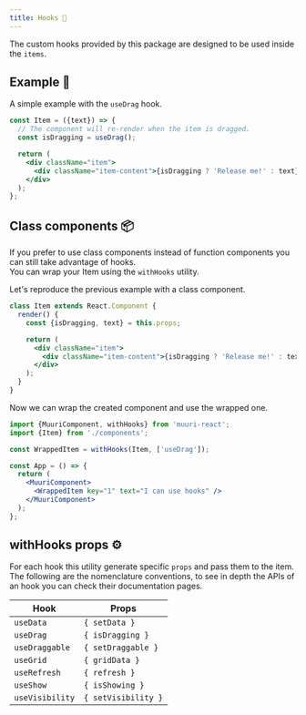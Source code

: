 ```yaml
---
title: Hooks 🔌
---
```


The custom hooks provided by this package are designed to be used inside the `items`.

## Example 📖

A simple example with the `useDrag` hook.

```jsx
const Item = ({text}) => {
  // The component will re-render when the item is dragged.
  const isDragging = useDrag();

  return (
    <div className="item">
      <div className="item-content">{isDragging ? 'Release me!' : text}</div>
    </div>
  );
};
```

## Class components 📦

If you prefer to use class components instead of function components you can still take advantage of hooks. <br/>
You can wrap your Item using the `withHooks` utility.

Let's reproduce the previous example with a class component.

```jsx
class Item extends React.Component {
  render() {
    const {isDragging, text} = this.props;

    return (
      <div className="item">
        <div className="item-content">{isDragging ? 'Release me!' : text}</div>
      </div>
    );
  }
}
```

Now we can wrap the created component and use the wrapped one.

```jsx
import {MuuriComponent, withHooks} from 'muuri-react';
import {Item} from './components';

const WrappedItem = withHooks(Item, ['useDrag']);

const App = () => {
  return (
    <MuuriComponent>
      <WrappedItem key="1" text="I can use hooks" />
    </MuuriComponent>
  );
};
```

## withHooks props ⚙️

For each hook this utility generate specific `props` and pass them to the item. The following are the nomenclature conventions, to see in depth the APIs of an hook you can check their documentation pages.

| Hook            | Props               |
| --------------- | ------------------- |
| `useData`       | `{ setData }`       |
| `useDrag`       | `{ isDragging }`    |
| `useDraggable`  | `{ setDraggable }`  |
| `useGrid`       | `{ gridData }`      |
| `useRefresh`    | `{ refresh }`       |
| `useShow`       | `{ isShowing }`     |
| `useVisibility` | `{ setVisibility }` |
